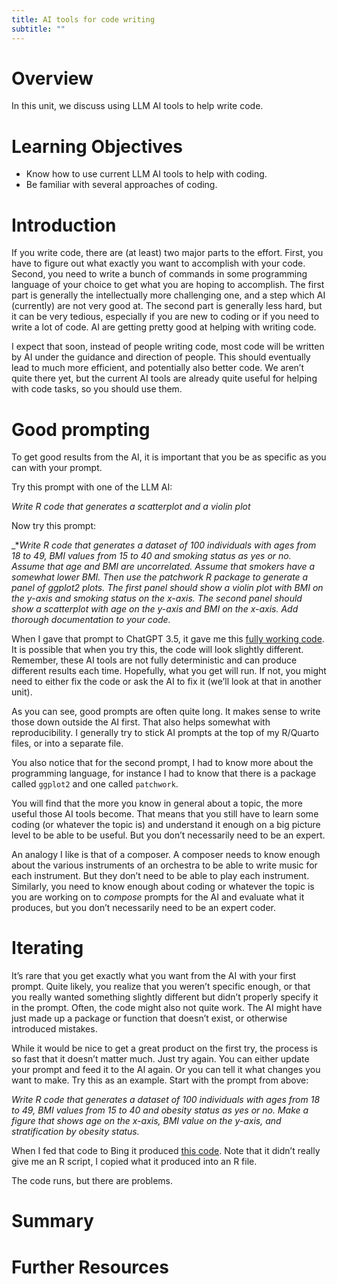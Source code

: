 ```yaml
---
title: AI tools for code writing
subtitle: ""
---
```



# Overview
In this unit, we discuss using LLM AI tools to help write code.


# Learning Objectives

* Know how to use current LLM AI tools to help with coding.
* Be familiar with several approaches of coding.


# Introduction

If you write code, there are (at least) two major parts to the effort. First, you have to figure out what exactly you want to accomplish with your code. Second, you need to write a bunch of commands in some programming language of your choice to get what you are hoping to accomplish. 
The first part is generally the intellectually more challenging one, and a step which AI (currently) are not very good at. The second part is generally less hard, but it can be very tedious, especially if you are new to coding or if you need to write a lot of code. AI are getting pretty good at helping with writing code.

I expect that soon, instead of people writing code, most code will be written by AI under the guidance and direction of people. This should eventually lead to much more efficient, and potentially also better code. We aren't quite there yet, but the current AI tools are already quite useful for helping with code tasks, so you should use them.

# Good prompting

To get good results from the AI, it is important that you be as specific as you can with your prompt.

Try this prompt with one of the LLM AI:

_Write R code that generates a scatterplot and a violin plot_

Now try this prompt:

_*_Write R code that generates a dataset of 100 individuals with ages from 18 to 49, BMI values from 15 to 40 and smoking status as yes or no. Assume that age and BMI are uncorrelated. Assume that smokers have a somewhat lower BMI. Then use the patchwork R package to generate a panel of ggplot2 plots. The first panel should show a violin plot with BMI on the y-axis and smoking status on the x-axis. The second panel should show a scatterplot with age on the y-axis and BMI on the x-axis. Add thorough documentation to your code._

When I gave that prompt to ChatGPT 3.5, it gave me this [fully working code](../../media/ChatGPT_example.R). It is possible that when you try this, the code will look slightly different. Remember, these AI tools are not fully deterministic and can produce different results each time. Hopefully, what you get will run. If not, you might need to either fix the code or ask the AI to fix it (we'll look at that in another unit).


As you can see, good prompts are often quite long. It makes sense to write those down outside the AI first. That also helps somewhat with reproducibility. I generally try to stick AI prompts at the top of my R/Quarto files, or into a separate file.

You also notice that for the second prompt, I had to know more about the programming language, for instance I had to know that there is a package called `ggplot2` and one called `patchwork`. 

You will find that the more you know in general about a topic, the more useful those AI tools become. That means that you still have to learn some coding (or whatever the topic is) and understand it enough on a big picture level to be able to be useful. But you don't necessarily need to be an expert.

An analogy I like is that of a composer. A composer needs to know enough about the various instruments of an orchestra to be able to write music for each instrument. But they don't need to be able to play each instrument. Similarly, you need to know enough about coding or whatever the topic is you are working on to _compose_ prompts for the AI and evaluate what it produces, but you don't necessarily need to be an expert coder.


# Iterating

It's rare that you get exactly what you want from the AI with your first prompt. Quite likely, you realize that you weren't specific enough, or that you really wanted something slightly different but didn't properly specify it in the prompt. Often, the code might also not quite work. The AI might have just made up a package or function that doesn't exist, or otherwise introduced mistakes. 

While it would be nice to get a great product on the first try, the process is so fast that it doesn't matter much. Just try again. You can either update your prompt and feed it to the AI again. Or you can tell it what changes you want to make. Try this as an example. Start with the prompt from above:


_Write R code that generates a dataset of 100 individuals with ages from 18 to 49, BMI values from 15 to 40 and obesity status as yes or no. Make a figure that shows age on the x-axis, BMI value on the y-axis, and stratification by obesity status._

When I fed that code to Bing it produced [this code](../../media/Bing_itereate_example.R). Note that it didn't really give me an R script, I copied what it produced into an R file.

The code runs, but there are problems. 





# Summary




# Further Resources





